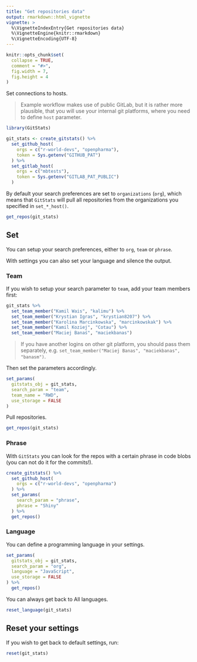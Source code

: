 ```yaml
---
title: "Get repositories data"
output: rmarkdown::html_vignette
vignette: >
  %\VignetteIndexEntry{Get repositories data}
  %\VignetteEngine{knitr::rmarkdown}
  %\VignetteEncoding{UTF-8}
---
```


```r
knitr::opts_chunk$set(
  collapse = TRUE,
  comment = "#>",
  fig.width = 7,
  fig.height = 4
)
```

Set connections to hosts.

> Example workflow makes use of public GitLab, but it is rather more plausible, that you will use your internal git platforms, where you need to define `host` parameter.

```r
library(GitStats)

git_stats <- create_gitstats() %>%
  set_github_host(
    orgs = c("r-world-devs", "openpharma"),
    token = Sys.getenv("GITHUB_PAT")
  ) %>%
  set_gitlab_host(
    orgs = c("mbtests"),
    token = Sys.getenv("GITLAB_PAT_PUBLIC")
  )
```

By default your search preferences are set to `organizations` (`org`), which means that `GitStats` will pull all repositories from the organizations you specified in `set_*_host()`.

```r
get_repos(git_stats)
```

## Set

You can setup your search preferences, either to `org`, `team` or `phrase`. 

With settings you can also set your language and silence the output.

### Team

If you wish to setup your search parameter to `team`, add your team members first:

```r
git_stats %>%
  set_team_member("Kamil Wais", "kalimu") %>%
  set_team_member("Krystian Igras", "krystian8207") %>%
  set_team_member("Karolina Marcinkowska", "marcinkowskak") %>%
  set_team_member("Kamil Koziej", "Cotau") %>%
  set_team_member("Maciej Banaś", "maciekbanas")
```

> If you have another logins on other git platform, you should pass them separately, e.g. `set_team_member("Maciej Banas", "maciekbanas", "banasm")`.

Then set the parameters accordingly.

```r
set_params(
  gitstats_obj = git_stats,
  search_param = "team",
  team_name = "RWD",
  use_storage = FALSE
) 
```

Pull repositories.

```r
get_repos(git_stats)
```

### Phrase

With `GitStats` you can look for the repos with a certain phrase in code blobs (you can not do it for the commits!).

```r
create_gitstats() %>%
  set_github_host(
    orgs = c("r-world-devs", "openpharma")
  ) %>% 
  set_params(
    search_param = "phrase",
    phrase = "Shiny"
  ) %>% 
  get_repos()
```

### Language

You can define a programming language in your settings.

```r
set_params(
  gitstats_obj = git_stats,
  search_param = "org",
  language = "JavaScript",
  use_storage = FALSE
) %>% 
  get_repos()
```

You can always get back to All languages.

```r
reset_language(git_stats)
```

## Reset your settings

If you wish to get back to default settings, run:

```r
reset(git_stats)
```
